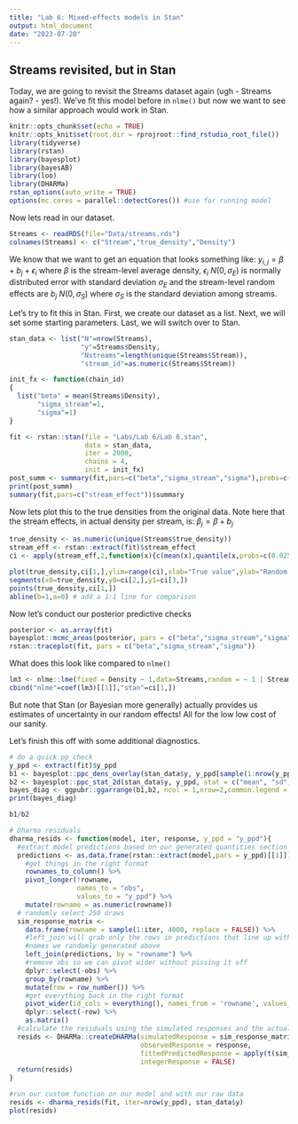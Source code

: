 ```yaml
---
title: "Lab 6: Mixed-effects models in Stan"
output: html_document
date: "2023-07-20"
---
```

## Streams revisited, but in Stan

Today, we are going to revisit the Streams dataset again (ugh - Streams again? - yes!). We've fit this model before in `nlme()` but now we want to see how a similar approach would work in Stan.

```r
knitr::opts_chunk$set(echo = TRUE)
knitr::opts_knit$set(root.dir = rprojroot::find_rstudio_root_file())
library(tidyverse)
library(rstan)
library(bayesplot)
library(bayesAB)
library(loo)
library(DHARMa)
rstan_options(auto_write = TRUE)
options(mc.cores = parallel::detectCores()) #use for running model
```

Now lets read in our dataset.

```r
Streams <- readRDS(file="Data/streams.rds")
colnames(Streams) <- c("Stream","true_density","Density")
```

We know that we want to get an equation that looks something like:
$y_{i,j} = \beta + b_{j} + \epsilon_i$ where $\beta$ is the stream-level average density, $\epsilon_i ~ N(0,\sigma_E)$ is normally distributed error with standard deviation $\sigma_E$ and the stream-level random effects are $b_{j} ~ N(0,\sigma_S)$ where $\sigma_S$ is the standard deviation among streams.

Let's try to fit this in Stan. First, we create our dataset as a list. Next, we will set some starting parameters. Last, we will switch over to Stan.

```r

stan_data <- list("N"=nrow(Streams),
                  "y"=Streams$Density,
                  "Nstreams"=length(unique(Streams$Stream)),
                  "stream_id"=as.numeric(Streams$Stream))

init_fx <- function(chain_id)
{
  list("beta" = mean(Streams$Density),
       "sigma_stream"=1,
       "sigma"=1)
}

fit <- rstan::stan(file = "Labs/Lab 6/Lab 6.stan",
                   data = stan_data,
                   iter = 2000,
                   chains = 4,
                   init = init_fx)
post_summ <- summary(fit,pars=c("beta","sigma_stream","sigma"),probs=c(0.025,0.975))$summary
print(post_summ)
summary(fit,pars=c("stream_effect"))$summary


```

Now lets plot this to the true densities from the original data. Note here that the stream effects, in actual density per stream, is:
$\beta_j=\beta + b_j$

```r
true_density <- as.numeric(unique(Streams$true_density))
stream_eff <- rstan::extract(fit)$stream_effect
ci <- apply(stream_eff,2,function(x){c(mean(x),quantile(x,probs=c(0.025,0.975)))})

plot(true_density,ci[1,],ylim=range(ci),xlab="True value",ylab="Random effects") # extract the stream-level effects (fixed effect + random effects) and compare to true values
segments(x0=true_density,y0=ci[2,],y1=ci[3,])
points(true_density,ci[1,])
abline(b=1,a=0) # add a 1:1 line for comparison
```
Now let's conduct our posterior predictive checks
```r
posterior <- as.array(fit)
bayesplot::mcmc_areas(posterior, pars = c("beta","sigma_stream","sigma"))
rstan::traceplot(fit, pars = c("beta","sigma_stream","sigma"))
```

What does this look like compared to `nlme()`

```r
lm3 <- nlme::lme(fixed = Density ~ 1,data=Streams,random = ~ 1 | Stream) 
cbind("nlme"=coef(lm3)[[1]],"stan"=ci[1,])
```

But note that Stan (or Bayesian more generally) actually provides us estimates of uncertainty in our random effects! All for the low low cost of our sanity.

Let's finish this off with some additional diagnostics.

```r
# do a quick pp_check
y_ppd <- extract(fit)$y_ppd
b1 <- bayesplot::ppc_dens_overlay(stan_data$y, y_ppd[sample(1:nrow(y_ppd),250),])
b2 <- bayesplot::ppc_stat_2d(stan_data$y, y_ppd, stat = c("mean", "sd"))
bayes_diag <- ggpubr::ggarrange(b1,b2, ncol = 1,nrow=2,common.legend = TRUE)
print(bayes_diag)

b1/b2

# Dharma residuals
dharma_resids <- function(model, iter, response, y_ppd = "y_ppd"){
  #extract model predictions based on our generated quantities section (the y_ppd variable)
  predictions <- as.data.frame(rstan::extract(model,pars = y_ppd)[[1]]) %>%
    #get things in the right format
    rownames_to_column() %>%
    pivot_longer(!rowname,
                 names_to = "obs",
                 values_to = "y_ppd") %>%
    mutate(rowname = as.numeric(rowname))
  # randomly select 250 draws
  sim_response_matrix <-
    data.frame(rowname = sample(1:iter, 4000, replace = FALSE)) %>%
    #left_join will grab only the rows in predictions that line up with the row
    #names we randomly generated above
    left_join(predictions, by = "rowname") %>%
    #remove obs so we can pivot wider without pissing it off
    dplyr::select(-obs) %>%
    group_by(rowname) %>%
    mutate(row = row_number()) %>%
    #get everything back in the right format
    pivot_wider(id_cols = everything(), names_from = 'rowname', values_from = 'y_ppd') %>%
    dplyr::select(-row) %>%
    as.matrix()
  #calculate the residuals using the simulated responses and the actual raw data
  resids <- DHARMa::createDHARMa(simulatedResponse = sim_response_matrix,
                                 observedResponse = response,
                                 fittedPredictedResponse = apply(t(sim_response_matrix), 2, mean),
                                 integerResponse = FALSE)
  return(resids)
}

#run our custom function on our model and with our raw data
resids <- dharma_resids(fit, iter=nrow(y_ppd), stan_data$y)
plot(resids)
```